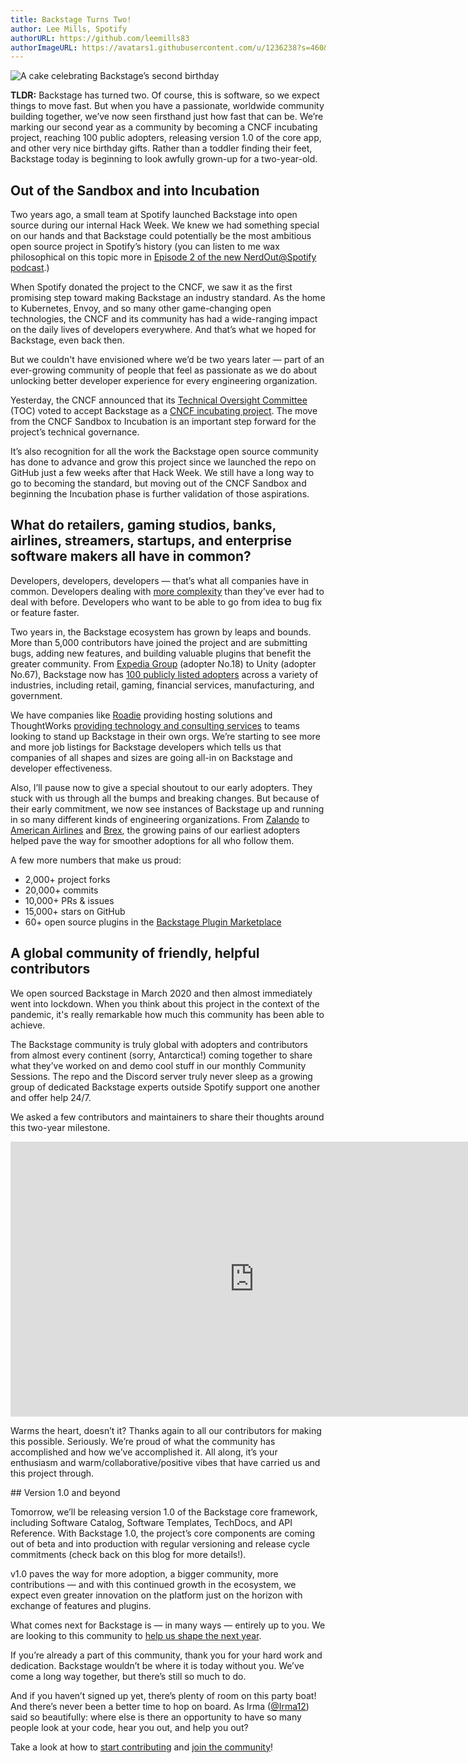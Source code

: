 ```yaml
---
title: Backstage Turns Two!
author: Lee Mills, Spotify
authorURL: https://github.com/leemills83
authorImageURL: https://avatars1.githubusercontent.com/u/1236238?s=460&v=4
---
```


![A cake celebrating Backstage’s second birthday](assets/22-03-16/backstage-2nd-birthday.gif)

**TLDR:** Backstage has turned two. Of course, this is software, so we expect things to move fast. But when you have a passionate, worldwide community building together, we’ve now seen firsthand just how fast that can be. We’re marking our second year as a community by becoming a CNCF incubating project, reaching 100 public adopters, releasing version 1.0 of the core app, and other very nice birthday gifts. Rather than a toddler finding their feet, Backstage today is beginning to look awfully grown-up for a two-year-old.

<!-- truncate -->

## Out of the Sandbox and into Incubation

Two years ago, a small team at Spotify launched Backstage into open source during our internal Hack Week. We knew we had something special on our hands and that Backstage could potentially be the most ambitious open source project in Spotify’s history (you can listen to me wax philosophical on this topic more in [Episode 2 of the new NerdOut@Spotify podcast](https://open.spotify.com/episode/332yTwGiILGKTS7dsHCj2P?si=pX9xTzB2SgmsROdlLLr24A).)

When Spotify donated the project to the CNCF, we saw it as the first promising step toward making Backstage an industry standard. As the home to Kubernetes, Envoy, and so many other game-changing open technologies, the CNCF and its community has had a wide-ranging impact on the daily lives of developers everywhere. And that’s what we hoped for Backstage, even back then.

But we couldn't have envisioned where we’d be two years later — part of an ever-growing community of people that feel as passionate as we do about unlocking better developer experience for every engineering organization.

Yesterday, the CNCF announced that its [Technical Oversight Committee](https://github.com/cncf/toc) (TOC) voted to accept Backstage as a [CNCF incubating project](https://www.cncf.io/blog/2022/03/15/backstage-project-joins-the-cncf-incubator/). The move from the CNCF Sandbox to Incubation is an important step forward for the project’s technical governance.

It’s also recognition for all the work the Backstage open source community has done to advance and grow this project since we launched the repo on GitHub just a few weeks after that Hack Week. We still have a long way to go to becoming the standard, but moving out of the CNCF Sandbox and beginning the Incubation phase is further validation of those aspirations.

## What do retailers, gaming studios, banks, airlines, streamers, startups, and enterprise software makers all have in common?

Developers, developers, developers — that’s what all companies have in common. Developers dealing with [more complexity](https://youtu.be/85TQEpNCaU0) than they’ve ever had to deal with before. Developers who want to be able to go from idea to bug fix or feature faster.

Two years in, the Backstage ecosystem has grown by leaps and bounds. More than 5,000 contributors have joined the project and are submitting bugs, adding new features, and building valuable plugins that benefit the greater community. From [Expedia Group](https://backstage.spotify.com/blog/measuring-backstage-proof-of-value-at-expedia/) (adopter No.18) to Unity (adopter No.67), Backstage now has [100 publicly listed adopters](https://github.com/backstage/backstage/blob/master/ADOPTERS.md) across a variety of industries, including retail, gaming, financial services, manufacturing, and government.

We have companies like [Roadie](http://roadie.io) providing hosting solutions and ThoughtWorks [providing technology and consulting services](https://www.thoughtworks.com/en-us/about-us/news/2021/thoughtworks-is-collaborating-with-spotify-to-deliver-better-dev) to teams looking to stand up Backstage in their own orgs. We’re starting to see more and more job listings for Backstage developers which tells us that companies of all shapes and sizes are going all-in on Backstage and developer effectiveness.

Also, I’ll pause now to give a special shoutout to our early adopters. They stuck with us through all the bumps and breaking changes. But because of their early commitment, we now see instances of Backstage up and running in so many different kinds of engineering organizations. From [Zalando](https://youtu.be/6sg5uMCLxTA) to [American Airlines](https://backstage.spotify.com/blog/adopter-spotlight/american-airlines-runway/) and [Brex](https://backstage.spotify.com/blog/community-session/11-brex-backstage-upgrade-helper/), the growing pains of our earliest adopters helped pave the way for smoother adoptions for all who follow them.

A few more numbers that make us proud:

- 2,000+ project forks
- 20,000+ commits
- 10,000+ PRs & issues
- 15,000+ stars on GitHub
- 60+ open source plugins in the [Backstage Plugin Marketplace](https://backstage.io/plugins)

## A global community of friendly, helpful contributors

We open sourced Backstage in March 2020 and then almost immediately went into lockdown. When you think about this project in the context of the pandemic, it's really remarkable how much this community has been able to achieve.

The Backstage community is truly global with adopters and contributors from almost every continent (sorry, Antarctica!) coming together to share what they’ve worked on and demo cool stuff in our monthly Community Sessions. The repo and the Discord server truly never sleep as a growing group of dedicated Backstage experts outside Spotify support one another and offer help 24/7.

We asked a few contributors and maintainers to share their thoughts around this two-year milestone.

<iframe
  width="780"
  height="440"
  src="https://www.youtube.com/embed/-j-waaybcH0"
  frameBorder="0"
  allow="accelerometer; autoplay; encrypted-media; gyroscope; picture-in-picture"
  allowFullScreen
></iframe>

Warms the heart, doesn’t it? Thanks again to all our contributors for making this possible. Seriously. We’re proud of what the community has accomplished and how we’ve accomplished it. All along, it’s your enthusiasm and warm/collaborative/positive vibes that have carried us and this project through.

## Version 1.0 and beyond

Tomorrow, we’ll be releasing version 1.0 of the Backstage core framework, including Software Catalog, Software Templates, TechDocs, and API Reference. With Backstage 1.0, the project’s core components are coming out of beta and into production with regular versioning and release cycle commitments (check back on this blog for more details!).

v1.0 paves the way for more adoption, a bigger community, more contributions — and with this continued growth in the ecosystem, we expect even greater innovation on the platform just on the horizon with exchange of features and plugins.

What comes next for Backstage is — in many ways — entirely up to you. We are looking to this community to [help us shape the next year](https://backstage.io/docs/overview/roadmap).

If you’re already a part of this community, thank you for your hard work and dedication. Backstage wouldn’t be where it is today without you. We’ve come a long way together, but there’s still so much to do.

And if you haven’t signed up yet, there’s plenty of room on this party boat! And there’s never been a better time to hop on board. As Irma ([@Irma12](https://github.com/Irma12)) said so beautifully: where else is there an opportunity to have so many people look at your code, hear you out, and help you out?

Take a look at how to [start contributing](https://github.com/backstage/backstage/blob/master/CONTRIBUTING.md) and [join the community](https://github.com/backstage/community)!
